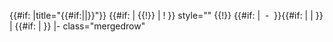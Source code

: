 <includeonly>{{#if: {{{3|}}}{{{4|}}}|title="{{#if:{{{4|}}}|{{{4|}}}|{{{3|}}}}}"}}
{{#if: {{{sub|}}} | {{!}} | ! }} style="{{{style|white-space: nowrap;}}}" {{!}} {{#if: {{{sub|}}} | &nbsp;-&nbsp; }}{{#if: {{{2|}}} | {{{2|}}} | {{{1|}}} }} 
| {{{5|}}}{{#if: {{{6|}}}|&#32;''{{{6|}}}''}}
|- class="mergedrow" </includeonly><noinclude>
{{Documentation}}
</noinclude>